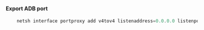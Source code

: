 #### Export ADB port
```powershell copy
    netsh interface portproxy add v4tov4 listenaddress=0.0.0.0 listenport=62001 connectaddress=127.0.0.1 connectport=62001
```